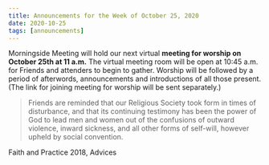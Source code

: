 ```yaml
---
title: Announcements for the Week of October 25, 2020
date: 2020-10-25
tags: [announcements]
---
```


Morningside Meeting will hold our next virtual **meeting for worship on October 25th at 11 a.m.** The virtual meeting room will be open at 10:45 a.m. for Friends and attenders to begin to gather. Worship will be followed by a period of afterwords, announcements and introductions of all those present. (The link for joining meeting for worship will be sent separately.)

> Friends are reminded that our Religious Society took form in times of
> disturbance, and that its continuing testimony has been the power of God to
> lead men and women out of the confusions of outward violence, inward sickness,
> and all other forms of self-will, however upheld by social convention.

Faith and Practice 2018, Advices
